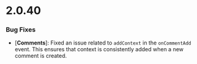 # 2.0.40

### Bug Fixes

- [**Comments**]: Fixed an issue related to `addContext` in the `onCommentAdd` event. This ensures that context is consistently added when a new comment is created.